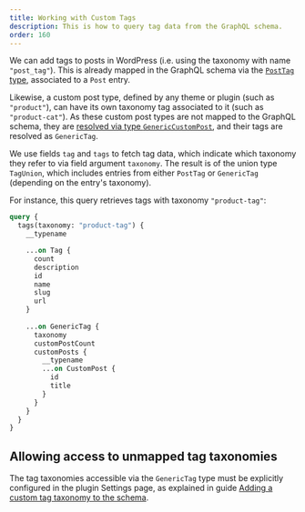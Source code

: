 ```yaml
---
title: Working with Custom Tags
description: This is how to query tag data from the GraphQL schema.
order: 160
---
```


We can add tags to posts in WordPress (i.e. using the taxonomy with name `"post_tag"`). This is already mapped in the GraphQL schema via the [`PostTag` type](/guides/query/post-tags), associated to a `Post` entry.

Likewise, a custom post type, defined by any theme or plugin (such as `"product"`), can have its own taxonomy tag associated to it (such as `"product-cat"`). As these custom post types are not mapped to the GraphQL schema, they are [resolved via type `GenericCustomPost`](/guides/query/custom-posts), and their tags are resolved as `GenericTag`.

We use fields `tag` and `tags` to fetch tag data, which indicate which taxonomy they refer to via field argument `taxonomy`. The result is of the union type `TagUnion`, which includes entries from either `PostTag` or `GenericTag` (depending on the entry's taxonomy).

For instance, this query retrieves tags with taxonomy `"product-tag"`:

```graphql
query {
  tags(taxonomy: "product-tag") {
    __typename

    ...on Tag {
      count
      description
      id
      name
      slug
      url
    }
    
    ...on GenericTag {
      taxonomy   
      customPostCount
      customPosts {
        __typename
        ...on CustomPost {
          id
          title
        }
      }
    }
  }
}
```

## Allowing access to unmapped tag taxonomies

The tag taxonomies accessible via the `GenericTag` type must be explicitly configured in the plugin Settings page, as explained in guide [Adding a custom tag taxonomy to the schema](/guides/config/adding-a-custom-tag-taxonomy-to-the-schema).
